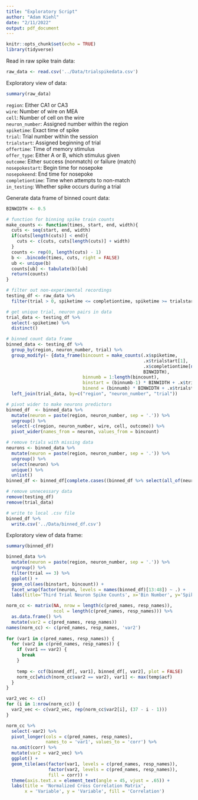 ```yaml
---
title: "Exploratory Script"
author: "Adam Kiehl"
date: "2/11/2022"
output: pdf_document
---
```


```r
knitr::opts_chunk$set(echo = TRUE)
library(tidyverse)
```

Read in raw spike train data:
```r
raw_data <- read.csv('../Data/trialspikedata.csv')
```

Exploratory view of data:
```r
summary(raw_data)
```

`region`: Either CA1 or CA3  
`wire`: Number of wire on MEA  
`cell`: Number of cell on the wire  
`neuron_number`: Assigned number within the region  
`spiketime`: Exact time of spike  
`trial`: Trial number within the session  
`trialstart`: Assigned beginning of trial  
`offertime`: Time of memory stimulus  
`offer_type`: Either A or B, which stimulus given  
`outcome`: Either success (nonmatch) or failure (match)  
`nosepokestart`: Begin time for nosepoke  
`nosepokeend`: End time for nosepoke  
`completiontime`: Time when attempts to non-match  
`in_testing`: Whether spike occurs during a trial  
  
Generate data frame of binned count data:
```r
BINWIDTH <- 0.5

# function for binning spike train counts
make_counts <- function(times, start, end, width){
  cuts <- seq(start, end, width)
  if(cuts[length(cuts)] < end){
    cuts <- c(cuts, cuts[length(cuts)] + width)
  }  
  counts <- rep(0, length(cuts) - 1)
  b <- .bincode(times, cuts, right = FALSE)
  ub <- unique(b)
  counts[ub] <- tabulate(b)[ub]
  return(counts)
}

# filter out non-experimental recordings
testing_df <- raw_data %>% 
  filter(trial > 0, spiketime <= completiontime, spiketime >= trialstart)

# get unique trial, neuron pairs in data
trial_data <- testing_df %>%
  select(-spiketime) %>% 
  distinct()

# binned count data frame
binned_data <- testing_df %>% 
  group_by(region, neuron_number, trial) %>% 
  group_modify(~ {data_frame(bincount = make_counts(.x$spiketime, 
                                                    .x$trialstart[1], 
                                                    .x$completiontime[nrow(.x)], 
                                                    BINWIDTH),
                             binnumb = 1:length(bincount), 
                             binstart = (binnumb-1) * BINWIDTH + .x$trialstart[1],
                             binend = (binnumb) * BINWIDTH + .x$trialstart[1])}) %>%
  left_join(trial_data, by=c("region", "neuron_number", "trial"))

# pivot wider to make neurons predictors
binned_df  <- binned_data %>%
  mutate(neuron = paste(region, neuron_number, sep = '.')) %>%
  ungroup() %>%
  select(-c(region, neuron_number, wire, cell, outcome)) %>%
  pivot_wider(names_from = neuron, values_from = bincount)

# remove trials with missing data
neurons <- binned_data %>%
  mutate(neuron = paste(region, neuron_number, sep = '.')) %>%
  ungroup() %>%
  select(neuron) %>%
  unique() %>%
  unlist()
binned_df <- binned_df[complete.cases((binned_df %>% select(all_of(neurons)))), ]

# remove unnecessary data
remove(testing_df)
remove(trial_data)

# write to local .csv file
binned_df %>%
  write.csv('../Data/binned_df.csv')
```

Exploratory view of data frame:
```r
summary(binned_df)
```

```r
binned_data %>%
  mutate(neuron = paste(region, neuron_number, sep = '.')) %>%
  ungroup() %>%
  filter(trial == 3) %>%
  ggplot() +
  geom_col(aes(binstart, bincount)) +
  facet_wrap(factor(neuron, levels = names(binned_df)[13:48]) ~ .) +
  labs(title='Third Trial Neuron Spike Counts', x='Bin Number', y='Spike Count')
```

```r
norm_cc <- matrix(NA, nrow = length(c(pred_names, resp_names)), 
                  ncol = length(c(pred_names, resp_names))) %>% 
  as.data.frame() %>%
  mutate(var2 = c(pred_names, resp_names))
names(norm_cc) <- c(pred_names, resp_names, 'var2')
                     
for (var1 in c(pred_names, resp_names)) {
  for (var2 in c(pred_names, resp_names)) {
    if (var1 == var2) {
      break
    }
    
    temp <- ccf(binned_df[, var1], binned_df[, var2], plot = FALSE)
    norm_cc[which(norm_cc$var2 == var2), var1] <- max(temp$acf)
  }
}

var2_vec <- c()
for (i in 1:nrow(norm_cc)) {
  var2_vec <- c(var2_vec, rep(norm_cc$var2[i], (37 - i - 1)))
}
```

```r
norm_cc %>%
  select(-var2) %>%
  pivot_longer(cols = c(pred_names, resp_names), 
               names_to = 'var1', values_to = 'corr') %>%
  na.omit(corr) %>%
  mutate(var2 = var2_vec) %>%
  ggplot() +
  geom_tile(aes(factor(var1, levels = c(pred_names, resp_names)), 
                factor(var2, levels = c(pred_names, resp_names)), 
                fill = corr)) +
  theme(axis.text.x = element_text(angle = 45, vjust = .65)) +
  labs(title = 'Normalized Cross Correlation Matrix', 
       x = 'Variable', y = 'Variable', fill = 'Correlation')
```
